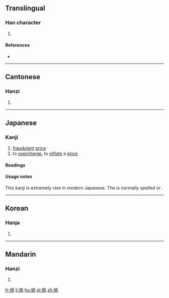 ==Translingual==

===Han character===
{{Han char|rn=9|rad=人|as=11|sn=13|four=21227|canj=OMYF|ids=⿰亻焉}}

# {{defn|Han|sort=人11}}

====References====
* {{Han ref|kx=0115.110|dkj=01039|dj=0245.090|hdz=10207.130|uh=50BF|ud=20671|bh=DCB5|bd=56501}}

----

==Cantonese==

===Hanzi===
{{yue-hanzi|jyut=[[jin3]]|y=yin3}}

# {{defn|lang=yue|sort=人11}}

----

==Japanese==

===Kanji===
{{ja-kanji|grade=uc|rs=人11}}

# [[fraudulent]] [[price]]
# to [[overcharge]], to [[inflate]] a [[price]]

====Readings====
{{ja-readings
|on=[[えん]] (en), [[いん]] (in), [[おん]] (on)
|kun=[[かけねをする]] (kakeneosuru)
}}

====Usage notes====
This kanji is extremely rare in modern Japanese. The {{l|ja|sc=Latn|訓読み|''kun'yomi''}} is normally spelled {{ja-l|掛け値}}{{ja-l|を}}{{ja-l|する}} or {{ja-l|掛値}}{{ja-l|を}}{{ja-l|する}}.

----

==Korean==

===Hanja===
{{ko-hanja|hangeul=언|rv=eon|mr=ŏn}}

# {{defn|lang=ko|sort=人11}}

----

==Mandarin==

===Hanzi===
{{cmn-hanzi|pin=[[yàn]] ([[yan4]])|wg=yen<sup>4</sup>}}

# {{defn|lang=cmn|sort=人11}}

[[fr:傿]]
[[li:傿]]
[[hu:傿]]
[[pl:傿]]
[[zh:傿]]